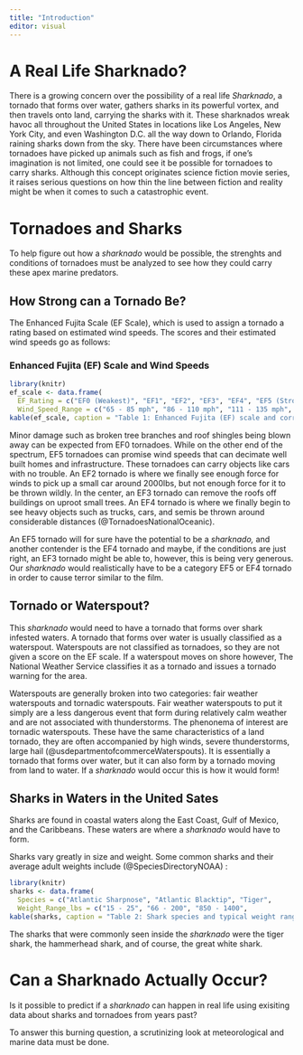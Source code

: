 ---
title: "Introduction"
editor: visual
---

# A Real Life Sharknado?

There is a growing concern over the possibility of a real life *Sharknado*, a tornado that forms over water, gathers sharks in its powerful vortex, and then travels onto land, carrying the sharks with it. These sharknados wreak havoc all throughout the United States in locations like Los Angeles, New York City, and even Washington D.C. all the way down to Orlando, Florida raining sharks down from the sky. There have been circumstances where tornadoes have picked up animals such as fish and frogs, if one's imagination is not limited, one could see it be possible for tornadoes to carry sharks. Although this concept originates science fiction movie series, it raises serious questions on how thin the line between fiction and reality might be when it comes to such a catastrophic event.

# Tornadoes and Sharks

To help figure out how a *sharknado* would be possible, the strenghts and conditions of tornadoes must be analyzed to see how they could carry these apex marine predators.

## How Strong can a Tornado Be?

The Enhanced Fujita Scale (EF Scale), which is used to assign a tornado a rating based on estimated wind speeds. The scores and their estimated wind speeds go as follows:

### Enhanced Fujita (EF) Scale and Wind Speeds

```{r, echo= FALSE}
library(knitr)  
ef_scale <- data.frame(
  EF_Rating = c("EF0 (Weakest)", "EF1", "EF2", "EF3", "EF4", "EF5 (Strongest)"),   
  Wind_Speed_Range = c("65 - 85 mph", "86 - 110 mph", "111 - 135 mph",                        "136 - 165 mph", "166 - 200 mph", "Over 200 mph") ) 
kable(ef_scale, caption = "Table 1: Enhanced Fujita (EF) scale and corresponding wind speeds")

```

Minor damage such as broken tree branches and roof shingles being blown away can be expected from EF0 tornadoes. While on the other end of the spectrum, EF5 tornadoes can promise wind speeds that can decimate well built homes and infrastructure. These tornadoes can carry objects like cars with no trouble. An EF2 tornado is where we finally see enough force for winds to pick up a small car around 2000lbs, but not enough force for it to be thrown wildly. In the center, an EF3 tornado can remove the roofs off buildings on uproot small trees. An EF4 tornado is where we finally begin to see heavy objects such as trucks, cars, and semis be thrown around considerable distances (@TornadoesNationalOceanic).

An EF5 tornado will for sure have the potential to be a *sharknado,* and another contender is the EF4 tornado and maybe, if the conditions are just right, an EF3 tornado might be able to, however, this is being very generous. Our *sharknado* would realistically have to be a category EF5 or EF4 tornado in order to cause terror similar to the film.

## Tornado or Waterspout?

This *sharknado* would need to have a tornado that forms over shark infested waters. A tornado that forms over water is usually classified as a waterspout. Waterspouts are not classified as tornadoes, so they are not given a score on the EF scale. If a waterspout moves on shore however, The National Weather Service classifies it as a tornado and issues a tornado warning for the area.

Waterspouts are generally broken into two categories: fair weather waterspouts and tornadic waterspouts. Fair weather waterspouts to put it simply are a less dangerous event that form during relatively calm weather and are not associated with thunderstorms. The phenonema of interest are tornadic waterspouts. These have the same characteristics of a land tornado, they are often accompanied by high winds, severe thunderstorms, large hail (@usdepartmentofcommerceWaterspouts). It is essentially a tornado that forms over water, but it can also form by a tornado moving from land to water. If a *sharknado* would occur this is how it would form!

## Sharks in Waters in the United Sates

Sharks are found in coastal waters along the East Coast, Gulf of Mexico, and the Caribbeans. These waters are where a *sharknado* would have to form.

Sharks vary greatly in size and weight. Some common sharks and their average adult weights include (@SpeciesDirectoryNOAA) :

```{r, echo=FALSE}
library(knitr)  
sharks <- data.frame(   
  Species = c("Atlantic Sharpnose", "Atlantic Blacktip", "Tiger",               "Hammerhead", "Sandtiger", "The Great White"),   
  Weight_Range_lbs = c("15 - 25", "66 - 200", "850 - 1400",                        "500 - 1000", "200 - 350", "1500 - 2400") )  
kable(sharks, caption = "Table 2: Shark species and typical weight ranges")

```

The sharks that were commonly seen inside the *sharknado* were the tiger shark, the hammerhead shark, and of course, the great white shark.

# Can a Sharknado Actually Occur?

Is it possible to predict if a *sharknado* can happen in real life using exisiting data about sharks and tornadoes from years past?

To answer this burning question, a scrutinizing look at meteorological and marine data must be done.
